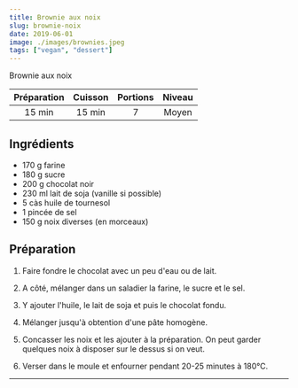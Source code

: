 ```yaml
---
title: Brownie aux noix
slug: brownie-noix
date: 2019-06-01
image: ./images/brownies.jpeg
tags: ["vegan", "dessert"]
---
```


<StyledParagraph>Brownie aux noix</StyledParagraph>

| Préparation | Cuisson | Portions | Niveau |
| :-: | :-: | :-: | :-: |
| 15 min | 15 min | 7 | Moyen |


## Ingrédients
- <ListItem>170 g farine</ListItem>
- <ListItem>180 g sucre</ListItem>
- <ListItem>200 g chocolat noir</ListItem>
- <ListItem>230 ml lait de soja (vanille si possible)</ListItem>
- <ListItem>5 càs huile de tournesol</ListItem>
- <ListItem>1 pincée de sel</ListItem>
- <ListItem>150 g noix diverses (en morceaux)</ListItem>


## Préparation

1. Faire fondre le chocolat avec un peu d'eau ou de lait.

2. A côté, mélanger dans un saladier la farine, le sucre et le sel.

3. Y ajouter l'huile, le lait de soja et puis le chocolat fondu.

4. Mélanger jusqu'à obtention d'une pâte homogène.

5. Concasser les noix et les ajouter à la préparation. On peut garder quelques noix à disposer sur le dessus si on veut.

6. Verser dans le moule et enfourner pendant 20-25 minutes à 180°C.

---
